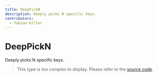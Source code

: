 ```yaml
---
title: DeepPickN
description: Deeply picks N specific keys.
contributors:
  - fabian-hiller
---
```


# DeepPickN

Deeply picks N specific keys.

> This type is too complex to display. Please refer to the [source code](https://github.com/fabian-hiller/valibot/blob/main/library/src/actions/partialCheck/types.ts).

